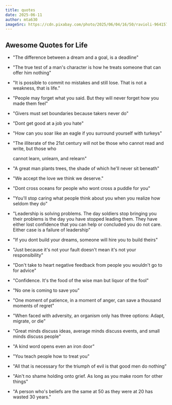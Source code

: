 ```yaml
---
title: quotes
date: 2025-06-11
author: mta630
imageSrc: https://cdn.pixabay.com/photo/2025/06/04/16/50/ravioli-9641574_960_720.jpg
---
```


## Awesome Quotes for Life

- "The difference between a dream and a goal, is a deadline"

- "The true test of a man's character is how he treats someone that can offer him nothing"

- "It is possible to commit no mistakes and still lose. That is not a weakness, that is life."

- "People may forget what you said. But they will never forget how you made them feel"

- "Givers must set boundaries because takers never do"

- "Dont get good at a job you hate"

- "How can you soar like an eagle if you surround yourself with turkeys"

- "The illiterate of the 21st century will not be those who cannot read and write, but those who

  cannot learn, unlearn, and relearn"

- "A great man plants trees, the shade of which he'll never sit beneath"

- "We accept the love we think we deserve."

- "Dont cross oceans for people who wont cross a puddle for you"

- "You'll stop caring what people think about you when you realize how seldom they do"

- "Leadership is solving problems. The day soldiers stop bringing you their problems is the day  you
  have stopped leading them. They have either lost confidence that you can help or concluded you do
  not care. Either case is a failure of leadership"

- "If you dont build your dreams, someone will hire you to build theirs"

- "Just because it's not your fault doesn't mean it's not your responsibility"

- "Don't take to heart negative feedback from people you wouldn't go to for advice"

- "Confidence. It's the food of the wise man but liquor of the fool"

- "No one is coming to save you"

- "One moment of patience, in a moment of anger, can save a thousand moments of regret"

- "When faced with adversity, an organism only has three options: Adapt, migrate, or die"

- "Great minds discuss ideas, average minds discuss events, and small minds discuss people"

- "A kind word opens even an iron door"

- "You teach people how to treat you"

- "All that is necessary for the triumph of evil is that good men do nothing"

- "Ain't no shame holding onto grief. As long as you make room for other things"

- "A person who's beliefs are the same at 50 as they were at 20 has wasted 30 years."
 